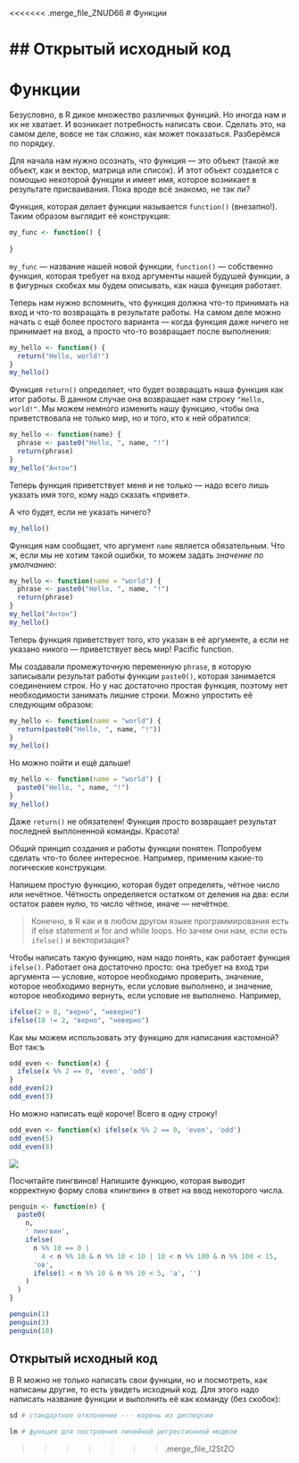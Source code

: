 <<<<<<< .merge_file_ZNUD66
# Функции

## Открытый исходный код
=======
# Функции {#functions}

Безусловно, в R дикое множество различных функций. Но иногда нам и их не хватает. И возникает потребность написать свои. Сделать это, на самом деле, вовсе не так сложно, как может показаться. Разберёмся по порядку.

Для начала нам нужно осознать, что функция --- это объект (такой же объект, как и вектор, матрица или список). И этот объект создается с помощью некоторой функции и имеет имя, которое возникает в результате присваивания. Пока вроде всё знакомо, не так ли?

Функция, которая делает функции называется `function()` (внезапно!). Таким образом выглядит её конструкция:

```r
my_func <- function() {
  
}
```

`my_func` --- название нашей новой функции, `function()` --- собственно функция, которая требует на вход аргументы нашей будушей функции, а в фигурных скобках мы будем описывать, как наша функция работает.

Теперь нам нужно вспомнить, что функция должна что-то принимать на вход и что-то возвращать в результате работы. На самом деле можно начать с ещё более простого варианта --- когда функция даже ничего не принимает на вход, а просто что-то возвращает после выполнения:

```r
my_hello <- function() {
  return("Hello, world!")
}
my_hello()
```

Функция `return()` определяет, что будет возвращать наша функция как итог работы. В данном случае она возвращает нам строку `"Hello, world!"`. Мы можем немного изменить нашу функцию, чтобы она приветствовала не только мир, но и того, кто к ней обратился:

```r
my_hello <- function(name) {
  phrase <- paste0("Hello, ", name, "!")
  return(phrase)
}
my_hello("Антон")
```

Теперь функция приветствует меня и не только --- надо всего лишь указать имя того, кому надо сказать «привет».

А что будет, если не указать ничего?

```r
my_hello()
```

Функция нам сообщает, что аргумент `name` является обязательным. Что ж, если мы не хотим такой ошибки, то можем задать *значение по умолчанию*:

```r
my_hello <- function(name = "world") {
  phrase <- paste0("Hello, ", name, "!")
  return(phrase)
}
my_hello("Антон")
my_hello()
```

Теперь функция приветствует того, кто указан в её аргументе, а если не указано никого --- приветствует весь мир! Pacific function.

Мы создавали промежуточную переменную `phrase`, в которую записывали результат работы функции `paste0()`, которая занимается соединением строк. Но у нас достаточно простая функция, поэтому нет необходимости занимать лишние строки. Можно упростить её следующим образом:

```r
my_hello <- function(name = "world") {
  return(paste0("Hello, ", name, "!"))
}
my_hello()
```

Но можно пойти и ещё дальше!

```r
my_hello <- function(name = "world") {
  paste0("Hello, ", name, "!")
}
my_hello()
```

Даже `return()` не обязателен! Функция просто возвращает результат последней выплоненной команды. Красота!


Общий принцип создания и работы функции понятен. Попробуем сделать что-то более интересное. Например, применим какие-то логические конструкции.

Напишем простую функцию, которая будет определять, чётное число или нечётное. Чётность определяется остатком от деления на два: если остаток равен нулю, то число чётное, иначе --- нечётное.

> Конечно, в R как и в любом другом языке программирования есть if else statement и for and while loops. Но зачем они нам, если есть `ifelse()` и векторизация?

Чтобы написать такую функцию, нам надо понять, как работает функция `ifelse()`. Работает она достаточно просто: она требует на вход три аргумента --- условие, которое необходимо проверить, значение, которое необходимо вернуть, если условие выполнено, и значение, которое необходимо вернуть, если условие не выполнено. Например,

```r
ifelse(2 > 8, "верно", "неверно")
ifelse(10 != 2, "верно", "неверно")
```

Как мы можем использовать эту функцию для написания кастомной? Вот так:ъ

```r
odd_even <- function(x) {
  ifelse(x %% 2 == 0, 'even', 'odd')
}
odd_even(2)
odd_even(3)
```

Но можно написать ещё короче! Всего в одну строку!

```r
odd_even <- function(x) ifelse(x %% 2 == 0, 'even', 'odd')
odd_even(5)
odd_even(8)
```

<img class="taskimg" src="img/code.png">
<div class="task">
Посчитайте пингвинов! Напишите функцию, которая выводит корректную форму слова «пингвин» в ответ на ввод некоторого числа.

```r
penguin <- function(n) {
  paste0(
    n,
    ' пингвин',
    ifelse(
      n %% 10 == 0 |
        4 < n %% 10 & n %% 10 < 10 | 10 < n %% 100 & n %% 100 < 15,
      'ов',
      ifelse(1 < n %% 10 & n %% 10 < 5, 'а', '')
    )
  )
}
```
```r
penguin(1)
penguin(3)
penguin(10)
```
</div>



## Открытый исходный код

В R можно не только написать свои функции, но и посмотреть, как написаны другие, то есть увидеть исходный код. Для этого надо написать название функции и выполнить её как команду (без скобок):

```r
sd # стандартное отклонение --- корень из дисперсии
```

```r
lm # функция для построения линейной регрессионной модели
```
>>>>>>> .merge_file_I2StZO

